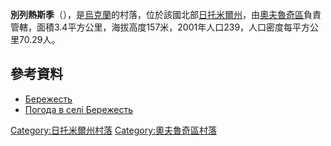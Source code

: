 {{coord|51|28|10|N|28|56|52|E|scale:30000|display=title}}

'''別列熱斯季'''（{{lang-uk|Бережесть}}），是[[烏克蘭|烏克蘭]]的村落，位於該國北部[[日托米爾州|日托米爾州]]，由[[奧夫魯奇區|奧夫魯奇區]]負責管轄，面積3.4平方公里，海拔高度157米，2001年人口239，人口密度每平方公里70.29人。

==參考資料==
*[http://w1.c1.rada.gov.ua/pls/z7502/A005?rdat1=28.06.2011&rf7571=10265 Бережесть]{{dead link|date=2017年11月 |bot=InternetArchiveBot |fix-attempted=yes }}
* [http://weather.in.ua/ua/zhitomirskaja/894 Погода в селі Бережесть]{{Wayback|url=http://weather.in.ua/ua/zhitomirskaja/894 |date=20160305205321 }}

{{DEFAULTSORT:Бережесть}}
[[Category:日托米爾州村落|Category:日托米爾州村落]]
[[Category:奧夫魯奇區村落|Category:奧夫魯奇區村落]]


{{Zhytomyr-geo-stub}}
